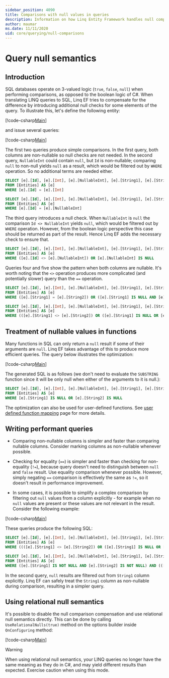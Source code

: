 ```yaml
---
sidebar_position: 4090
title: Comparisons with null values in queries
description: Information on how Linq Entity Framework handles null comparisons in queries 
author: maumar
ms.date: 11/11/2020
uid: core/querying/null-comparisons
---
```

# Query null semantics

## Introduction

SQL databases operate on 3-valued logic (`true`, `false`, `null`) when performing comparisons, as opposed to the boolean logic of C#. When translating LINQ queries to SQL, Linq EF tries to compensate for the difference by introducing additional null checks for some elements of the query.
To illustrate this, let's define the following entity:

[!code-csharp[Main](../../../samples/core/Querying/NullSemantics/NullSemanticsEntity.cs#Entity)]

and issue several queries:

[!code-csharp[Main](../../../samples/core/Querying/NullSemantics/Program.cs#BasicExamples)]

The first two queries produce simple comparisons. In the first query, both columns are non-nullable so null checks are not needed. In the second query, `NullableInt` could contain `null`, but `Id` is non-nullable; comparing `null` to non-null yields `null` as a result, which would be filtered out by `WHERE` operation. So no additional terms are needed either.

```sql
SELECT [e].[Id], [e].[Int], [e].[NullableInt], [e].[String1], [e].[String2]
FROM [Entities] AS [e]
WHERE [e].[Id] = [e].[Int]

SELECT [e].[Id], [e].[Int], [e].[NullableInt], [e].[String1], [e].[String2]
FROM [Entities] AS [e]
WHERE [e].[Id] = [e].[NullableInt]
```

The third query introduces a null check. When `NullableInt` is `null` the comparison `Id <> NullableInt` yields `null`, which would be filtered out by `WHERE` operation. However, from the boolean logic perspective this case should be returned as part of the result. Hence Linq EF adds the necessary check to ensure that.

```sql
SELECT [e].[Id], [e].[Int], [e].[NullableInt], [e].[String1], [e].[String2]
FROM [Entities] AS [e]
WHERE ([e].[Id] <> [e].[NullableInt]) OR [e].[NullableInt] IS NULL
```

Queries four and five show the pattern when both columns are nullable. It's worth noting that the `<>` operation produces more complicated (and potentially slower) query than the `==` operation.

```sql
SELECT [e].[Id], [e].[Int], [e].[NullableInt], [e].[String1], [e].[String2]
FROM [Entities] AS [e]
WHERE ([e].[String1] = [e].[String2]) OR ([e].[String1] IS NULL AND [e].[String2] IS NULL)

SELECT [e].[Id], [e].[Int], [e].[NullableInt], [e].[String1], [e].[String2]
FROM [Entities] AS [e]
WHERE (([e].[String1] <> [e].[String2]) OR ([e].[String1] IS NULL OR [e].[String2] IS NULL)) AND ([e].[String1] IS NOT NULL OR [e].[String2] IS NOT NULL)
```

## Treatment of nullable values in functions

Many functions in SQL can only return a `null` result if some of their arguments are `null`. Linq EF takes advantage of this to produce more efficient queries.
The query below illustrates the optimization:

[!code-csharp[Main](../../../samples/core/Querying/NullSemantics/Program.cs#Functions)]

The generated SQL is as follows (we don't need to evaluate the `SUBSTRING` function since it will be only null when either of the arguments to it is null.):

```sql
SELECT [e].[Id], [e].[Int], [e].[NullableInt], [e].[String1], [e].[String2]
FROM [Entities] AS [e]
WHERE [e].[String1] IS NULL OR [e].[String2] IS NULL
```

The optimization can also be used for user-defined functions. See [user defined function mapping](xref:core/querying/user-defined-function-mapping#configuring-nullability-of-user-defined-function-based-on-its-arguments) page for more details.

## Writing performant queries

- Comparing non-nullable columns is simpler and faster than comparing nullable columns. Consider marking columns as non-nullable whenever possible.

- Checking for equality (`==`) is simpler and faster than checking for non-equality (`!=`), because query doesn't need to distinguish between `null` and `false` result. Use equality comparison whenever possible. However, simply negating `==` comparison is effectively the same as `!=`, so it doesn't result in performance improvement.

- In some cases, it is possible to simplify a complex comparison by filtering out `null` values from a column explicitly - for example when no `null` values are present or these values are not relevant in the result. Consider the following example:

[!code-csharp[Main](../../../samples/core/Querying/NullSemantics/Program.cs#ManualOptimization)]

These queries produce the following SQL:

```sql
SELECT [e].[Id], [e].[Int], [e].[NullableInt], [e].[String1], [e].[String2]
FROM [Entities] AS [e]
WHERE ((([e].[String1] <> [e].[String2]) OR ([e].[String1] IS NULL OR [e].[String2] IS NULL)) AND ([e].[String1] IS NOT NULL OR [e].[String2] IS NOT NULL)) OR ((CAST(LEN([e].[String1]) AS int) = CAST(LEN([e].[String2]) AS int)) OR ([e].[String1] IS NULL AND [e].[String2] IS NULL))

SELECT [e].[Id], [e].[Int], [e].[NullableInt], [e].[String1], [e].[String2]
FROM [Entities] AS [e]
WHERE ([e].[String1] IS NOT NULL AND [e].[String2] IS NOT NULL) AND (([e].[String1] <> [e].[String2]) OR (CAST(LEN([e].[String1]) AS int) = CAST(LEN([e].[String2]) AS int)))
```

In the second query, `null` results are filtered out from `String1` column explicitly. Linq EF can safely treat the `String1` column as non-nullable during comparison, resulting in a simpler query.

## Using relational null semantics

It's possible to disable the null comparison compensation and use relational null semantics directly. This can be done by calling `UseRelationalNulls(true)` method on the options builder inside `OnConfiguring` method:

[!code-csharp[Main](../../../samples/core/Querying/NullSemantics/NullSemanticsContext.cs#UseRelationalNulls)]

> [!WARNING]
> When using relational null semantics, your LINQ queries no longer have the same meaning as they do in C#, and may yield different results than expected. Exercise caution when using this mode.
